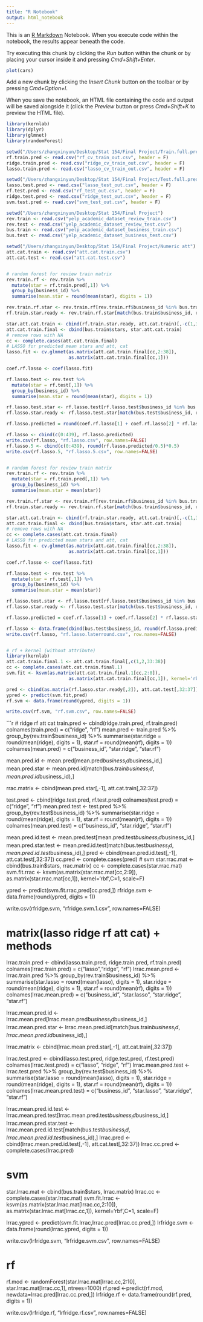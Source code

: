 ```yaml
---
title: "R Notebook"
output: html_notebook
---
```


This is an [R Markdown](http://rmarkdown.rstudio.com) Notebook. When you execute code within the notebook, the results appear beneath the code. 

Try executing this chunk by clicking the *Run* button within the chunk or by placing your cursor inside it and pressing *Cmd+Shift+Enter*. 

```r
plot(cars)
```

Add a new chunk by clicking the *Insert Chunk* button on the toolbar or by pressing *Cmd+Option+I*.

When you save the notebook, an HTML file containing the code and output will be saved alongside it (click the *Preview* button or press *Cmd+Shift+K* to preview the HTML file).
```r
library(kernlab)
library(dplyr)
library(glmnet)
library(randomForest)
```

```r
setwd("/Users/zhangxinyun/Desktop/Stat 154/Final Project/Train.full.prediction")
rf.train.pred <- read.csv("rf_cv_train_out.csv", header = F)
ridge.train.pred <- read.csv("ridge_cv_train_out.csv", header = F)
lasso.train.pred <- read.csv("lasso_cv_train_out.csv", header = F)

setwd("/Users/zhangxinyun/Desktop/Stat 154/Final Project/Test.full.prediction")
lasso.test.pred <- read.csv("lasso_test_out.csv", header = F)
rf.test.pred <- read.csv("rf_test_out.csv", header = F)
ridge.test.pred <- read.csv("ridge_test_out.csv", header = F)
svm.test.pred <- read.csv("svm_test_out.csv", header = F)

setwd("/Users/zhangxinyun/Desktop/Stat 154/Final Project")
rev.train <- read.csv("yelp_academic_dataset_review_train.csv")
rev.test <- read.csv("yelp_academic_dataset_review_test.csv")
bus.train <- read.csv("yelp_academic_dataset_business_train.csv")
bus.test <- read.csv("yelp_academic_dataset_business_test.csv")

setwd("/Users/zhangxinyun/Desktop/Stat 154/Final Project/Numeric att")
att.cat.train <- read.csv("att.cat.train.csv")
att.cat.test <- read.csv("att.cat.test.csv")


# random forest for review train matrix
rev.train.rf <- rev.train %>%
  mutate(star = rf.train.pred[,1]) %>%
  group_by(business_id) %>%
  summarise(mean.star = round(mean(star), digits = 1))

rev.train.rf.star <- rev.train.rf[rev.train.rf$business_id %in% bus.train$business_id,]
rf.train.star.ready <- rev.train.rf.star[match(bus.train$business_id, rev.train.rf.star$business_id),]

star.att.cat.train <- cbind(rf.train.star.ready, att.cat.train)[,-c(1,3)]
att.cat.train.final <- cbind(bus.train$stars, star.att.cat.train)
# remove rows with NA
cc <- complete.cases(att.cat.train.final)
# LASSO for predicted mean stars and att, cat
lasso.fit <- cv.glmnet(as.matrix(att.cat.train.final[cc,2:38]), 
                       as.matrix(att.cat.train.final[cc,1]))

coef.rf.lasso <- coef(lasso.fit)

rf.lasso.test <- rev.test %>%
  mutate(star = rf.test[,1]) %>%
  group_by(business_id) %>%
  summarise(mean.star = round(mean(star), digits = 1))

rf.lasso.test.star <- rf.lasso.test[rf.lasso.test$business_id %in% bus.test$business_id,]
rf.lasso.star.ready <- rf.lasso.test.star[match(bus.test$business_id, rf.lasso.test.star$business_id),]

rf.lasso.predicted = round(coef.rf.lasso[1] + coef.rf.lasso[2] * rf.lasso.star.ready[,2], digits = 1)

rf.lasso <- cbind(c(0:439), rf.lasso.predicted)
write.csv(rf.lasso, "rf.lasso.csv", row.names=FALSE)
rf.lasso.5 <- cbind(c(0:439), round(rf.lasso.predicted/0.5)*0.5)
write.csv(rf.lasso.5, "rf.lasso.5.csv", row.names=FALSE)


# random forest for review train matrix
rev.train.rf <- rev.train %>%
  mutate(star = rf.train.pred[,1]) %>%
  group_by(business_id) %>%
  summarise(mean.star = mean(star))

rev.train.rf.star <- rev.train.rf[rev.train.rf$business_id %in% bus.train$business_id,]
rf.train.star.ready <- rev.train.rf.star[match(bus.train$business_id, rev.train.rf.star$business_id),]

star.att.cat.train <- cbind(rf.train.star.ready, att.cat.train)[,-c(1,3)]
att.cat.train.final <- cbind(bus.train$stars, star.att.cat.train)
# remove rows with NA
cc <- complete.cases(att.cat.train.final)
# LASSO for predicted mean stars and att, cat
lasso.fit <- cv.glmnet(as.matrix(att.cat.train.final[cc,2:38]), 
                       as.matrix(att.cat.train.final[cc,1]))

coef.rf.lasso <- coef(lasso.fit)

rf.lasso.test <- rev.test %>%
  mutate(star = rf.test[,1]) %>%
  group_by(business_id) %>%
  summarise(mean.star = mean(star))

rf.lasso.test.star <- rf.lasso.test[rf.lasso.test$business_id %in% bus.test$business_id,]
rf.lasso.star.ready <- rf.lasso.test.star[match(bus.test$business_id, rf.lasso.test.star$business_id),]

rf.lasso.predicted = coef.rf.lasso[1] + coef.rf.lasso[2] * rf.lasso.star.ready[,2]

rf.lasso <- data.frame(cbind(bus.test$business_id, round(rf.lasso.predicted/0.5)*0.5))
write.csv(rf.lasso, "rf.lasso.laterround.csv", row.names=FALSE)


# rf + kernel (without attribute)
library(kernlab)
att.cat.train.final.1 <- att.cat.train.final[,c(1,2,33:38)]
cc <- complete.cases(att.cat.train.final.1)
svm.fit <- ksvm(as.matrix(att.cat.train.final.1[cc,2:8]), 
                       as.matrix(att.cat.train.final[cc,1]), kernel='rbf',C=1)

pred <- cbind(as.matrix(rf.lasso.star.ready[,2]), att.cat.test[,32:37])
ypred <- predict(svm.fit,pred)
rf.svm <- data.frame(round(ypred, digits = 1))

write.csv(rf.svm, "rf.svm.csv", row.names=FALSE)
```

```r
# ridge rf att cat
train.pred <- cbind(ridge.train.pred, rf.train.pred)
colnames(train.pred) = c("ridge", "rf")
mean.pred <- train.pred %>%
  group_by(rev.train$business_id) %>%
  summarise(star.ridge = round(mean(ridge), digits = 1),
            star.rf = round(mean(rf), digits = 1))
colnames(mean.pred) = c("business_id", "star.ridge", "star.rf")

mean.pred.id <- mean.pred[mean.pred$business_id %in% bus.train$business_id,]
mean.pred.star <- mean.pred.id[match(bus.train$business_id, mean.pred.id$business_id),]

rrac.matrix <- cbind(mean.pred.star[,-1], att.cat.train[,32:37])

test.pred <- cbind(ridge.test.pred, rf.test.pred)
colnames(test.pred) = c("ridge", "rf")
mean.pred.test <- test.pred %>%
  group_by(rev.test$business_id) %>%
  summarise(star.ridge = round(mean(ridge), digits = 1),
            star.rf = round(mean(rf), digits = 1))
colnames(mean.pred.test) = c("business_id", "star.ridge", "star.rf")

mean.pred.id.test <- mean.pred.test[mean.pred.test$business_id %in% bus.test$business_id,]
mean.pred.star.test <- mean.pred.id.test[match(bus.test$business_id, mean.pred.id.test$business_id),]
pred <- cbind(mean.pred.id.test[,-1], att.cat.test[,32:37])
cc.pred <- complete.cases(pred)
# svm
star.rrac.mat <- cbind(bus.train$stars, rrac.matrix)
cc <- complete.cases(star.rrac.mat)
svm.fit.rrac <- ksvm(as.matrix(star.rrac.mat[cc,2:9]), 
                       as.matrix(star.rrac.mat[cc,1]), kernel='rbf',C=1, scale=F)

ypred <- predict(svm.fit.rrac,pred[cc.pred,])
rfridge.svm <- data.frame(round(ypred, digits = 1))

write.csv(rfridge.svm, "rfridge.svm.1.csv", row.names=FALSE)


# matrix(lasso ridge rf att cat) + methods
lrrac.train.pred <- cbind(lasso.train.pred, ridge.train.pred, rf.train.pred)
colnames(lrrac.train.pred) = c("lasso","ridge", "rf")
lrrac.mean.pred <- lrrac.train.pred %>%
  group_by(rev.train$business_id) %>%
  summarise(star.lasso = round(mean(lasso), digits = 1),
            star.ridge = round(mean(ridge), digits = 1),
            star.rf = round(mean(rf), digits = 1))
colnames(lrrac.mean.pred) = c("business_id", "star.lasso", "star.ridge", "star.rf")

lrrac.mean.pred.id <- lrrac.mean.pred[lrrac.mean.pred$business_id %in% bus.train$business_id,]
lrrac.mean.pred.star <- lrrac.mean.pred.id[match(bus.train$business_id, lrrac.mean.pred.id$business_id),]

lrrac.matrix <- cbind(lrrac.mean.pred.star[,-1], att.cat.train[,32:37])

lrrac.test.pred <- cbind(lasso.test.pred, ridge.test.pred, rf.test.pred)
colnames(lrrac.test.pred) = c("lasso", "ridge", "rf")
lrrac.mean.pred.test <- lrrac.test.pred %>%
  group_by(rev.test$business_id) %>%
  summarise(star.lasso = round(mean(lasso), digits = 1),
            star.ridge = round(mean(ridge), digits = 1),
            star.rf = round(mean(rf), digits = 1))
colnames(lrrac.mean.pred.test) = c("business_id", "star.lasso", "star.ridge", "star.rf")

lrrac.mean.pred.id.test <- lrrac.mean.pred.test[lrrac.mean.pred.test$business_id %in% bus.test$business_id,]
lrrac.mean.pred.star.test <- lrrac.mean.pred.id.test[match(bus.test$business_id, lrrac.mean.pred.id.test$business_id),]
lrrac.pred <- cbind(lrrac.mean.pred.id.test[,-1], att.cat.test[,32:37])
lrrac.cc.pred <- complete.cases(lrrac.pred)

# svm
star.lrrac.mat <- cbind(bus.train$stars, lrrac.matrix)
lrrac.cc <- complete.cases(star.lrrac.mat)
svm.fit.lrrac <- ksvm(as.matrix(star.lrrac.mat[lrrac.cc,2:10]), 
                       as.matrix(star.lrrac.mat[lrrac.cc,1]), kernel='rbf',C=1, scale=F)

lrrac.ypred <- predict(svm.fit.lrrac,lrrac.pred[lrrac.cc.pred,])
lrfridge.svm <- data.frame(round(lrrac.ypred, digits = 1))

write.csv(lrfridge.svm, "lrfridge.svm.csv", row.names=FALSE)

# rf
rf.mod <- randomForest(star.lrrac.mat[lrrac.cc,2:10], star.lrrac.mat[lrrac.cc,1], ntrees=1000)
rf.pred <-predict(rf.mod, newdata=lrrac.pred[lrrac.cc.pred,])
lrfridge.rf <- data.frame(round(rf.pred, digits = 1))

write.csv(lrfridge.rf, "lrfridge.rf.csv", row.names=FALSE)